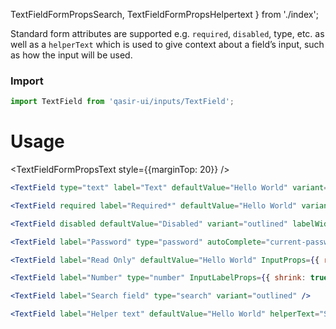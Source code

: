   TextFieldFormPropsSearch, TextFieldFormPropsHelpertext
} from './index';

<Title>Form Props</Title>
<Subtitle>Standard form attributes are supported e.g. <code>required</code>, <code>disabled</code>, type, etc. as well as a <code>helperText</code> which is used to give context about a field’s input, such as how the input will be used.</Subtitle>

### Import

```jsx
import TextField from 'qasir-ui/inputs/TextField';
```

# Usage

<TextFieldFormPropsText style={{marginTop: 20}} />

```jsx
<TextField type="text" label="Text" defaultValue="Hello World" variant="outlined" />
```

<TextFieldFormPropsRequired />

```jsx
<TextField required label="Required*" defaultValue="Hello World" variant="outlined" />
```

<TextFieldFormPropsDisabled />

```jsx
<TextField disabled defaultValue="Disabled" variant="outlined" labelWidth={0} />
```

<TextFieldFormPropsPassword />

```jsx
<TextField label="Password" type="password" autoComplete="current-password" variant="outlined" />
```

<TextFieldFormPropsReadonly />

```jsx
<TextField label="Read Only" defaultValue="Hello World" InputProps={{ readOnly: true }} variant="outlined" />
```

<TextFieldFormPropsNumber />

```jsx
<TextField label="Number" type="number" InputLabelProps={{ shrink: true }} variant="outlined" />
```

<TextFieldFormPropsSearch />

```jsx
<TextField label="Search field" type="search" variant="outlined" />
```

<TextFieldFormPropsHelpertext />

```jsx
<TextField label="Helper text" defaultValue="Hello World" helperText="Some important text" variant="outlined" />
```
